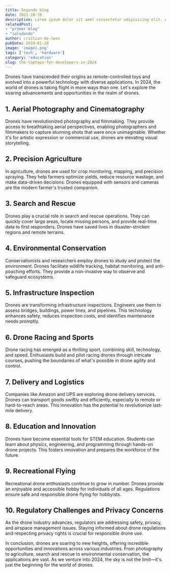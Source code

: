 ```yaml
---
title: Segundo blog
date: 2021-10-10
description: Lorem ipsum dolor sit amet consectetur adipisicing elit. Architecto accusantium praesentium eius, ut atque fuga culpa, similique sequi cum eos quis dolorum.
relatedPost: 
- "primer-blog"
- "saludando"
author: cristian-de-leon
pubDate: 2024-01-20
image: 'image1.png'
tags: ['tech', 'hardware']
category: 'education'
slug: the-laptops-for-developers-in-2024
---
```


Drones have transcended their origins as remote-controlled toys and evolved into a powerful technology with diverse applications. In 2024, the world of drones is taking flight in more ways than one. Let's explore the soaring advancements and opportunities in the realm of drones.

## **1. Aerial Photography and Cinematography**

Drones have revolutionized photography and filmmaking. They provide access to breathtaking aerial perspectives, enabling photographers and filmmakers to capture stunning shots that were once unimaginable. Whether it's for artistic expression or commercial use, drones are elevating visual storytelling.

## **2. Precision Agriculture**

In agriculture, drones are used for crop monitoring, mapping, and precision spraying. They help farmers optimize yields, reduce resource wastage, and make data-driven decisions. Drones equipped with sensors and cameras are the modern farmer's trusted companion.

## **3. Search and Rescue**

Drones play a crucial role in search and rescue operations. They can quickly cover large areas, locate missing persons, and provide real-time data to first responders. Drones have saved lives in disaster-stricken regions and remote terrains.

## **4. Environmental Conservation**

Conservationists and researchers employ drones to study and protect the environment. Drones facilitate wildlife tracking, habitat monitoring, and anti-poaching efforts. They provide a non-invasive way to observe and safeguard ecosystems.

## **5. Infrastructure Inspection**

Drones are transforming infrastructure inspections. Engineers use them to assess bridges, buildings, power lines, and pipelines. This technology enhances safety, reduces inspection costs, and identifies maintenance needs promptly.

## **6. Drone Racing and Sports**

Drone racing has emerged as a thrilling sport, combining skill, technology, and speed. Enthusiasts build and pilot racing drones through intricate courses, pushing the boundaries of what's possible in drone agility and control.

## **7. Delivery and Logistics**

Companies like Amazon and UPS are exploring drone delivery services. Drones can transport goods swiftly and efficiently, especially to remote or hard-to-reach areas. This innovation has the potential to revolutionize last-mile delivery.

## **8. Education and Innovation**

Drones have become essential tools for STEM education. Students can learn about physics, engineering, and programming through hands-on drone projects. This fosters innovation and prepares the workforce of the future.

## **9. Recreational Flying**

Recreational drone enthusiasts continue to grow in number. Drones provide an enjoyable and accessible hobby for individuals of all ages. Regulations ensure safe and responsible drone flying for hobbyists.

## **10. Regulatory Challenges and Privacy Concerns**

As the drone industry advances, regulators are addressing safety, privacy, and airspace management issues. Staying informed about drone regulations and respecting privacy rights is crucial for responsible drone use.

In conclusion, drones are soaring to new heights, offering incredible opportunities and innovations across various industries. From photography to agriculture, search and rescue to environmental conservation, the applications are vast. As we venture into 2024, the sky is not the limit—it's just the beginning for the world of drones.

